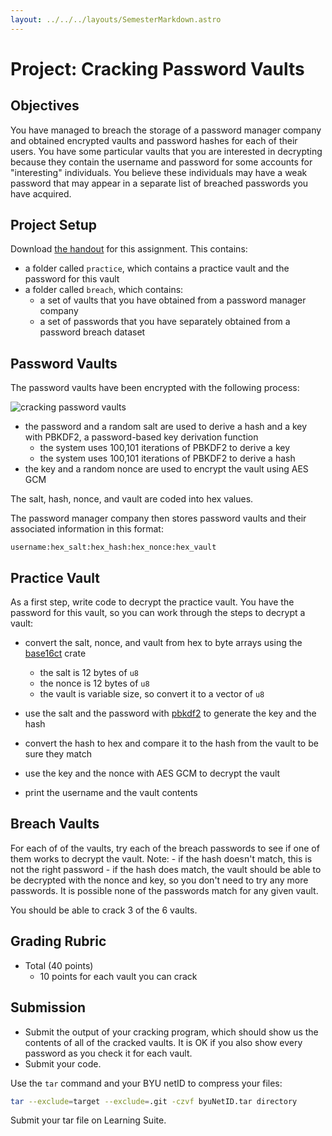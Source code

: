 ```yaml
---
layout: ../../../layouts/SemesterMarkdown.astro
---
```


# Project: Cracking Password Vaults

## Objectives

You have managed to breach the storage of a password manager company and
obtained encrypted vaults and password hashes for each of their users. You have
some particular vaults that you are interested in decrypting because they
contain the username and password for some accounts for "interesting"
individuals. You believe these individuals may have a weak password that may
appear in a separate list of breached passwords you have acquired.

## Project Setup

Download
[the handout](/code/cracking-password-vaults/v1/cracking-password-vaults.tgz)
for this assignment. This contains:

- a folder called `practice`, which contains a practice vault and the password
  for this vault
- a folder called `breach`, which contains:
  - a set of vaults that you have obtained from a password manager company
  - a set of passwords that you have separately obtained from a password breach
    dataset

## Password Vaults

The password vaults have been encrypted with the following process:

![cracking password vaults](/images/projects/cracking-password-vaults/v1/vault-encryption-process.png)

- the password and a random salt are used to derive a hash and a key with
  PBKDF2, a password-based key derivation function
  - the system uses 100,101 iterations of PBKDF2 to derive a key
  - the system uses 100,101 iterations of PBKDF2 to derive a hash
- the key and a random nonce are used to encrypt the vault using AES GCM

The salt, hash, nonce, and vault are coded into hex values.

The password manager company then stores password vaults and their associated
information in this format:

`username:hex_salt:hex_hash:hex_nonce:hex_vault`

## Practice Vault

As a first step, write code to decrypt the practice vault. You have the password
for this vault, so you can work through the steps to decrypt a vault:

- convert the salt, nonce, and vault from hex to byte arrays using the
  [base16ct](https://docs.rs/base16ct/latest/base16ct/) crate

  - the salt is 12 bytes of `u8`
  - the nonce is 12 bytes of `u8`
  - the vault is variable size, so convert it to a vector of `u8`

- use the salt and the password with
  [pbkdf2](https://docs.rs/pbkdf2/latest/pbkdf2/) to generate the key and the
  hash

- convert the hash to hex and compare it to the hash from the vault to be sure
  they match

- use the key and the nonce with AES GCM to decrypt the vault

- print the username and the vault contents

## Breach Vaults

For each of of the vaults, try each of the breach passwords to see if one of
them works to decrypt the vault. Note: - if the hash doesn't match, this is not
the right password - if the hash does match, the vault should be able to be
decrypted with the nonce and key, so you don't need to try any more passwords.
It is possible none of the passwords match for any given vault.

You should be able to crack 3 of the 6 vaults.

## Grading Rubric

- Total (40 points)
  - 10 points for each vault you can crack

## Submission

- Submit the output of your cracking program, which should show us the contents
  of all of the cracked vaults. It is OK if you also show every password as you
  check it for each vault.
- Submit your code.

Use the `tar` command and your BYU netID to compress your files:

```bash
tar --exclude=target --exclude=.git -czvf byuNetID.tar directory
```

Submit your tar file on Learning Suite.
